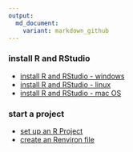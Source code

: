 ```yaml
---
output:
  md_document:
    variant: markdown_github
---
```


### install R and RStudio

- [install R and RStudio - windows](pages/install_R_windows.md) 
- [install R and RStudio - linux](pages/install_R_linux.md) 
- [install R and RStudio - mac OS](pages/install_R_macos.md) 

### start a project

- [set up an R Project](pages/setup_R_project.md) 
- [create an Renviron file](pages/setup_Renviron.md)



